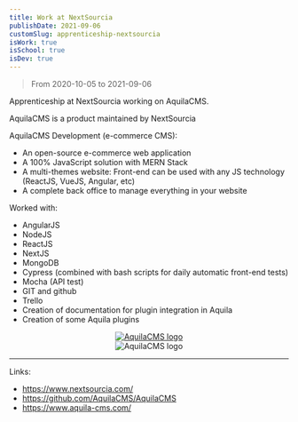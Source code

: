 ```yaml
---
title: Work at NextSourcia
publishDate: 2021-09-06
customSlug: apprenticeship-nextsourcia
isWork: true
isSchool: true
isDev: true
---
```


> From 2020-10-05 to 2021-09-06

Apprenticeship at NextSourcia working on AquilaCMS.

AquilaCMS is a product maintained by NextSourcia

AquilaCMS Development (e-commerce CMS):

- An open-source e-commerce web application
- A 100% JavaScript solution with MERN Stack
- A multi-themes website: Front-end can be used with any JS technology (ReactJS, VueJS, Angular, etc)
- A complete back office to manage everything in your website

Worked with:

- AngularJS
- NodeJS
- ReactJS
- NextJS
- MongoDB
- Cypress (combined with bash scripts for daily automatic front-end tests)
- Mocha (API test)
- GIT and github
- Trello
- Creation of documentation for plugin integration in Aquila
- Creation of some Aquila plugins


<div style="text-align: center">
    <a href="https://github.com/AquilaCMS/AquilaCMS" target="_blank">
        <Image src="https://github-readme-stats.vercel.app/api/pin/?username=aquilacms&repo=aquilacms" alt="AquilaCMS logo" height={140} width={400}/>
    </a>
    <br />
    <Image src={Logo} alt="AquilaCMS logo" height={100}/>
</div>

---

Links:

- https://www.nextsourcia.com/
- https://github.com/AquilaCMS/AquilaCMS
- https://www.aquila-cms.com/

